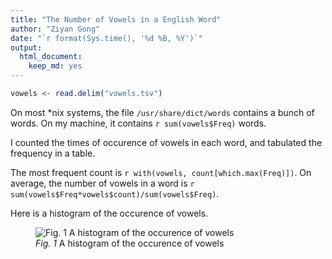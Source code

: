 ```yaml
---
title: "The Number of Vowels in a English Word"
author: "Ziyan Gong"
date: "`r format(Sys.time(), '%d %B, %Y')`"
output:
  html_document:
    keep_md: yes
---
```


```r
vowels <- read.delim("vowels.tsv")
```

On most *nix systems, the file `/usr/share/dict/words` contains a bunch of words. On my machine, it contains `r sum(vowels$Freq)` words.

I counted the times of occurence of vowels in each word, and tabulated the frequency in a table.

The most frequent count is `r with(vowels, count[which.max(Freq)])`. On average, the number of vowels in a word is `r sum(vowels$Freq*vowels$count)/sum(vowels$Freq)`.

Here is a histogram of the occurence of vowels.

![*Fig. 1* A histogram of the occurence of vowels](vowels.png)